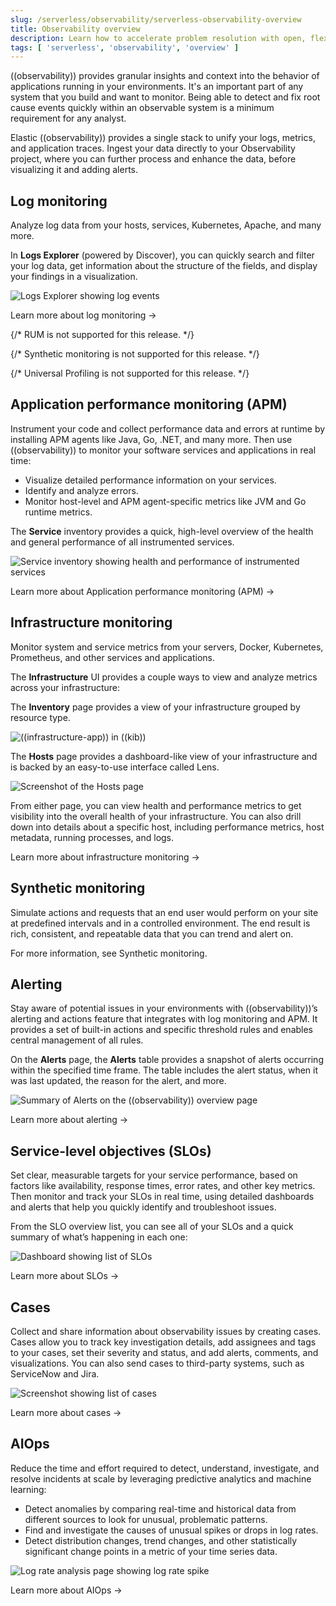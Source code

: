```yaml
---
slug: /serverless/observability/serverless-observability-overview
title: Observability overview
description: Learn how to accelerate problem resolution with open, flexible, and unified observability powered by advanced machine learning and analytics.
tags: [ 'serverless', 'observability', 'overview' ]
---
```


<p><DocBadge template="technical preview" /></p> 

<div id="observability-introduction"></div> 

((observability)) provides granular insights and context into the behavior of applications running in your environments.
It's an important part of any system that you build and want to monitor. 
Being able to detect and fix root cause events quickly within an observable system is a minimum requirement for any analyst.

Elastic ((observability)) provides a single stack to unify your logs, metrics, and application traces.
Ingest your data directly to your Observability project, where you can further process and enhance the data,
before visualizing it and adding alerts.

<DocImage size="xl" flatImage url="./images/serverless-capabilities.svg" alt="Elastic ((observability)) overview diagram"/>

<div id="apm-overview"></div>

## Log monitoring

Analyze log data from your hosts, services, Kubernetes, Apache, and many more.

In **Logs Explorer** (powered by Discover), you can quickly search and filter your log data,
get information about the structure of the fields, and display your findings in a visualization.

![Logs Explorer showing log events](images/log-explorer-overview.png)

<DocLink slug="/serverless/observability/log-monitoring">Learn more about log monitoring →</DocLink>

<div id="synthetic-monitoring-overview"></div>

{/* RUM is not supported for this release. */}

{/* Synthetic monitoring is not supported for this release. */}

{/* Universal Profiling is not supported for this release. */}

## Application performance monitoring (APM)

Instrument your code and collect performance data and errors at runtime by installing APM agents like Java, Go, .NET, and many more.
Then use ((observability)) to monitor your software services and applications in real time:

* Visualize detailed performance information on your services.
* Identify and analyze errors.
* Monitor host-level and APM agent-specific metrics like JVM and Go runtime metrics.

The **Service** inventory provides a quick, high-level overview of the health and general performance of all instrumented services.

![Service inventory showing health and performance of instrumented services](images/services-inventory.png)

<DocLink slug="/serverless/observability/apm">Learn more about Application performance monitoring (APM) →</DocLink>

<div id="metrics-overview"></div>

## Infrastructure monitoring

Monitor system and service metrics from your servers, Docker, Kubernetes, Prometheus, and other services and applications.

The **Infrastructure** UI provides a couple ways to view and analyze metrics across your infrastructure:

The **Inventory** page provides a view of your infrastructure grouped by resource type.

![((infrastructure-app)) in ((kib))](images/metrics-app.png)

The **Hosts** page provides a dashboard-like view of your infrastructure and is backed by an easy-to-use interface called Lens.

![Screenshot of the Hosts page](images/hosts.png)

From either page, you can view health and performance metrics to get visibility into the overall health of your infrastructure.
You can also drill down into details about a specific host, including performance metrics, host metadata, running processes,
and logs.

<DocLink slug="/serverless/observability/infrastructure-monitoring">Learn more about infrastructure monitoring → </DocLink>

## Synthetic monitoring

Simulate actions and requests that an end user would perform on your site at predefined intervals and in a controlled environment.
The end result is rich, consistent, and repeatable data that you can trend and alert on.

For more information, see <DocLink slug="/serverless/observability/monitor-synthetics">Synthetic monitoring</DocLink>.

## Alerting

Stay aware of potential issues in your environments with ((observability))’s alerting
and actions feature that integrates with log monitoring and APM.
It provides a set of built-in actions and specific threshold rules
and enables central management of all rules.

On the **Alerts** page, the **Alerts** table provides a snapshot of alerts occurring within the specified time frame. The table includes the alert status, when it was last updated, the reason for the alert, and more.

![Summary of Alerts on the ((observability)) overview page](images/observability-alerts-overview.png)

<DocLink slug="/serverless/observability/alerting">Learn more about alerting → </DocLink>

## Service-level objectives (SLOs)

Set clear, measurable targets for your service performance,
based on factors like availability, response times, error rates, and other key metrics.
Then monitor and track your SLOs in real time,
using detailed dashboards and alerts that help you quickly identify and troubleshoot issues.

From the SLO overview list, you can see all of your SLOs and a quick summary of what’s happening in each one:

![Dashboard showing list of SLOs](images/slo-dashboard.png)

<DocLink slug="/serverless/observability/slos">Learn more about SLOs → </DocLink>

## Cases

Collect and share information about observability issues by creating cases.
Cases allow you to track key investigation details,
add assignees and tags to your cases, set their severity and status, and add alerts,
comments, and visualizations. You can also send cases to third-party systems,
such as ServiceNow and Jira.

![Screenshot showing list of cases](images/cases.png)

<DocLink slug="/serverless/observability/cases">Learn more about cases → </DocLink>

## AIOps

Reduce the time and effort required to detect, understand, investigate, and resolve incidents at scale
by leveraging predictive analytics and machine learning:

* Detect anomalies by comparing real-time and historical data from different sources to look for unusual, problematic patterns.
* Find and investigate the causes of unusual spikes or drops in log rates.
* Detect distribution changes, trend changes, and other statistically significant change points in a metric of your time series data.

![Log rate analysis page showing log rate spike ](images/log-rate-analysis.png)

<DocLink slug="/serverless/observability/aiops">Learn more about AIOps →</DocLink>
